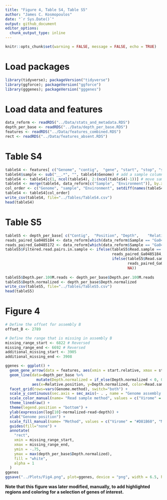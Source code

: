 ```yaml
---
title: "Figure 4, Table S4, Table S5"
author: "James C. Kosmopoulos"
date: "`r Sys.Date()`"
output: github_document
editor_options:
  chunk_output_type: inline
---
```


```r
knitr::opts_chunk$set(warning = FALSE, message = FALSE, echo = TRUE)
```

# Load packages

```r
library(tidyverse); packageVersion("tidyverse")
library(ggforce); packageVersion("ggforce")
library(gggenes); packageVersion("gggenes")
```


# Load data and features
```r
data_reform <- readRDS("../Data/stats_and_metadata.RDS")
depth_per_base <- readRDS("../Data/depth_per_base.RDS")
features <- readRDS("../Data/features_combined.RDS")
rect <- readRDS("../Data/features_absent.RDS")
```

# Table S4
```r
tableS4 <- features[ c("Genome", "contig",	"gene", "start", "stop", "start.relative",	"stop.relative", "frame", "phrog", "Method", "annot", "category")]
tableS4$sample <- sub("__.*", "", tableS4$Genome) # add a sample column
tableS4 <- tableS4[c(1, ncol(tableS4), 2:(ncol(tableS4)-1))] # move sample column to second position
tableS4 <- merge(tableS4, data_reform[c("Sample", "Environment")], by.x = "sample", by.y = "Sample")
col_order <- c("Genome", "sample", "Environment", setdiff(names(tableS4), c("Genome", "sample", "Environment")))
tableS4 <- tableS4[col_order]
write_csv(tableS4, file="../Tables/TableS4.csv")
head(tableS4)
```

# Table S5
```r
tableS5 <- depth_per_base[ c("Contig",	"Position",	"Depth",	"Relative.position",	"Read.sample",	"Read.sample.method",	"Genome.method",	"Genome")]
reads_paired_Ga0485184 <- data_reform[which(data_reform$Sample == "Ga0485184"),]$Reads_paired_reads[1]
reads_paired_Ga0485172 <- data_reform[which(data_reform$Sample == "Ga0485172"),]$Reads_paired_reads[1]
tableS5$Filtered.read.pairs.in.sample <- ifelse(tableS5$Read.sample == "Ga0485184", 
                                                reads_paired_Ga0485184, 
                                                ifelse(tableS5$Read.sample == "Ga0485172", 
                                                       reads_paired_Ga0485172, 
                                                       NA))
                             
tableS5$Depth.per.100M.reads <- depth_per_base$Depth.per.100M.reads
tableS5$Depth.normalized <- depth_per_base$Depth.normalized
write_csv(tableS5, file="../Tables/TableS5.csv")
head(tableS5)
```

# Figure 4
```r
# Define the offset for assembly B
offset_B <- 2789

# Define the range that is missing in assembly B
missing_range_start <- 6822 # Reversed
missing_range_end <- 6692 # Reversed
additional_missing_start <- 3905
additional_missing_end <- 3908

ggenes <- ggplot() +
  geom_gene_arrow(data = features, aes(xmin = start.relative, xmax = stop.relative, y = -0.5, fill = Genome.method)) +
  geom_line(data=depth_per_base %>%
              mutate(Depth.normalized = if_else(Depth.normalized < 0, 0, Depth.normalized)),
            aes(x=Relative.position, y=Depth.normalized, color=Read.sample.method)) +
  facet_grid(rows=vars(Genome.method), switch="both") +
  scale_y_continuous(sec.axis = sec_axis(~ . , name = "Genome assembly method", breaks = NULL, labels = NULL), position = "right",) +
  scale_color_manual(name= "Read sample method", values = c("Virome" = "#D81B60", "Mixed MG" = "#1E88E5")) +
  theme_linedraw() +
  theme(legend.position = "bottom") +
  ylab(expression(log[10]~normalized~read~depth)) +
  xlab("Genome position") +
  scale_fill_manual(name= "Method", values = c("Virome" = "#D81B60", "Mixed MG" = "#1E88E5")) +
  guides(fill="none") +
  annotate(
    "rect",
    xmin = missing_range_start,
    xmax = missing_range_end,
    ymin = -.75,
    ymax = max(depth_per_base$Depth.normalized),
    fill = "white",
    alpha = 1
  )
ggenes
ggsave("../Plots/Fig4.png", plot=ggenes, device = "png", width = 6.5, height = 4, units = "in", dpi = 600, scale = 1)
```

**Note that this figure was later modified, manually, to add highlighted regions and coloring for a selection of genes of interest.**




